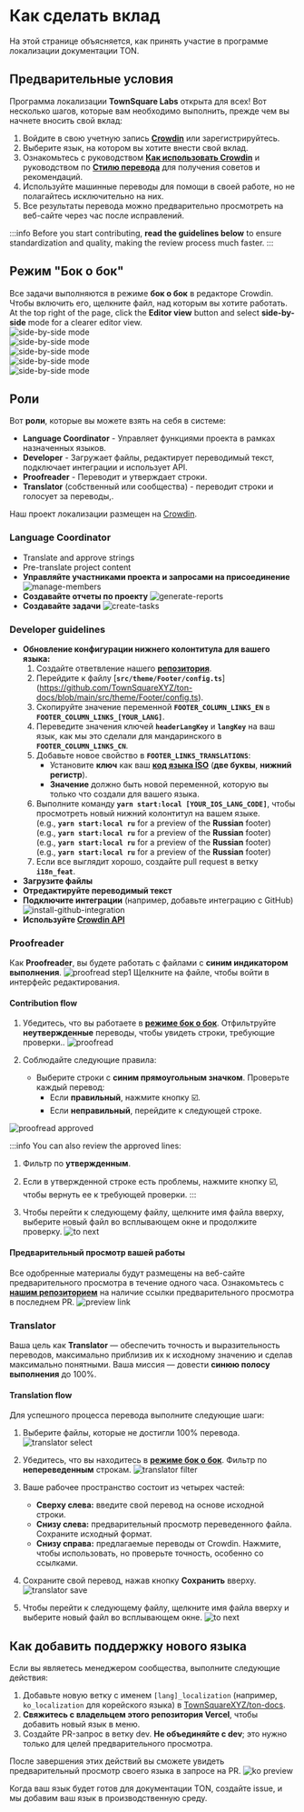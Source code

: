 
# Как сделать вклад

На этой странице объясняется, как принять участие в программе локализации документации TON.

## Предварительные условия

Программа локализации **TownSquare Labs** открыта для всех! Вот несколько шагов, которые вам необходимо выполнить, прежде чем вы начнете вносить свой вклад:

1. Войдите в свою учетную запись [**Crowdin**](https://crowdin.com) или зарегистрируйтесь.
2. Выберите язык, на котором вы хотите внести свой вклад.
3. Ознакомьтесь с руководством [**Как использовать Crowdin**](/v3/contribute/localization-program/how-to-contribute) и руководством по [**Стилю перевода**](/v3/contribute/localization-program/translation-style-guide) для получения советов и рекомендаций.
4. Используйте машинные переводы для помощи в своей работе, но не полагайтесь исключительно на них.
5. Все результаты перевода можно предварительно просмотреть на веб-сайте через час после исправлений.

:::info
Before you start contributing, **read the guidelines below** to ensure standardization and quality, making the review process much faster.
:::

## Режим "Бок о бок"

Все задачи выполняются в режиме **бок о бок** в редакторе Crowdin. Чтобы включить его, щелкните файл, над которым вы хотите работать. At the top right of the page, click the **Editor view** button and select **side-by-side** mode for a clearer editor view.\
![side-by-side mode](/img/localizationProgramGuideline/side-by-side.png)\
![side-by-side mode](/img/localizationProgramGuideline/side-by-side.png)\
![side-by-side mode](/img/localizationProgramGuideline/side-by-side.png)\
![side-by-side mode](/img/localizationProgramGuideline/side-by-side.png)\
![side-by-side mode](/img/localizationProgramGuideline/side-by-side.png)

## Роли

Вот **роли**, которые вы можете взять на себя в системе:

* **Language Coordinator** - Управляет функциями проекта в рамках назначенных языков.
* **Developer** - Загружает файлы, редактирует переводимый текст, подключает интеграции и использует API.
* **Proofreader** - Переводит и утверждает строки.
* **Translator** (собственный или сообщества) - переводит строки и голосует за переводы,.

Наш проект локализации размещен на [Crowdin](https://crowdin.com/project/ton-docs).

### Language Coordinator

* Translate and approve strings
* Pre-translate project content
* **Управляйте участниками проекта и запросами на присоединение**
  ![manage-members](/img/localizationProgramGuideline/manage-members.png)
* **Создавайте отчеты по проекту**
  ![generate-reports](/img/localizationProgramGuideline/generate-reports.png)
* **Создавайте задачи**
  ![create-tasks](/img/localizationProgramGuideline/create-tasks.png)

### Developer guidelines

* **Обновление конфигурации нижнего колонтитула для вашего языка:**
  1. Создайте ответвление нашего [**репозитория**](https://github.com/TownSquareXYZ/ton-docs/tree/i18n_feat).
  2. Перейдите к файлу [**`src/theme/Footer/config.ts`**] (https://github.com/TownSquareXYZ/ton-docs/blob/main/src/theme/Footer/config.ts).
  3. Скопируйте значение переменной **`FOOTER_COLUMN_LINKS_EN`** в **`FOOTER_COLUMN_LINKS_[YOUR_LANG]`**.
  4. Переведите значения ключей **`headerLangKey`** и **`langKey`** на ваш язык, как мы это сделали для мандаринского в **`FOOTER_COLUMN_LINKS_CN`**.
  5. Добавьте новое свойство в **`FOOTER_LINKS_TRANSLATIONS`**:
     * Установите **ключ** как ваш [**код языка ISO**](https://www.andiamo.co.uk/resources/iso-language-codes/) (**две буквы**, **нижний регистр**).
     * **Значение** должно быть новой переменной, которую вы только что создали для вашего языка.
  6. Выполните команду **`yarn start:local [YOUR_IOS_LANG_CODE]`**, чтобы просмотреть новый нижний колонтитул на вашем языке.\
     (e.g., **`yarn start:local ru`** for a preview of the **Russian** footer)\
     (e.g., **`yarn start:local ru`** for a preview of the **Russian** footer)\
     (e.g., **`yarn start:local ru`** for a preview of the **Russian** footer)\
     (e.g., **`yarn start:local ru`** for a preview of the **Russian** footer)
  7. Если все выглядит хорошо, создайте pull request в ветку **`i18n_feat`**.
* **Загрузите файлы**
* **Отредактируйте переводимый текст**
* **Подключите интеграции** (например, добавьте интеграцию с GitHub)
  ![install-github-integration](/img/localizationProgramGuideline/howItWorked/install-github-integration.png)
* **Используйте [Crowdin API](https://developer.crowdin.com/api/v2/)**

### Proofreader

Как **Proofreader**, вы будете работать с файлами с **синим индикатором выполнения**.
![proofread step1](/img/localizationProgramGuideline/proofread-step1.png)
Щелкните на файле, чтобы войти в интерфейс редактирования.

#### Contribution flow

1. Убедитесь, что вы работаете в [**режиме бок о бок**](#side-by-side-mode). Отфильтруйте **неутвержденные** переводы, чтобы увидеть строки, требующие проверки..
   ![proofread](/img/localizationProgramGuideline/proofread-filter.png)

2. Соблюдайте следующие правила:
   * Выберите строки с **синим прямоугольным значком**. Проверьте каждый перевод:
     * Если **правильный**, нажмите кнопку ☑️.
     * Если **неправильный**, перейдите к следующей строке.

![proofread approved](/img/localizationProgramGuideline/proofread-approved.png)

:::info
You can also review the approved lines:

1. Фильтр по **утвержденным**.

2. Если в утвержденной строке есть проблемы, нажмите кнопку ☑️, чтобы вернуть ее к требующей проверки.
   :::

3. Чтобы перейти к следующему файлу, щелкните имя файла вверху, выберите новый файл во всплывающем окне и продолжите проверку.
   ![to next](/img/localizationProgramGuideline/redirect-to-next.png)

#### Предварительный просмотр вашей работы

Все одобренные материалы будут размещены на веб-сайте предварительного просмотра в течение одного часа. Ознакомьтесь с [**нашим репозиторием**](https://github.com/TownSquareXYZ/ton-docs/pulls) на наличие ссылки предварительного просмотра в последнем PR.
![preview link](/img/localizationProgramGuideline/preview-link.png)

### Translator

Ваша цель как **Translator** — обеспечить точность и выразительность переводов, максимально приблизив их к исходному значению и сделав максимально понятными. Ваша миссия — довести **синюю полосу выполнения** до 100%.

#### Translation flow

Для успешного процесса перевода выполните следующие шаги:

1. Выберите файлы, которые не достигли 100% перевода.
   ![translator select](/img/localizationProgramGuideline/translator-select.png)

2. Убедитесь, что вы находитесь в [**режиме бок о бок**](#side-by-side-mode). Фильтр по **непереведенным** строкам.
   ![translator filter](/img/localizationProgramGuideline/translator-filter.png)

3. Ваше рабочее пространство состоит из четырех частей:
   * **Сверху слева:** введите свой перевод на основе исходной строки.
   * **Снизу слева:** предварительный просмотр переведенного файла. Сохраните исходный формат.
   * **Снизу справа:** предлагаемые переводы от Crowdin. Нажмите, чтобы использовать, но проверьте точность, особенно со ссылками.

4. Сохраните свой перевод, нажав кнопку **Сохранить** вверху.
   ![translator save](/img/localizationProgramGuideline/translator-save.png)

5. Чтобы перейти к следующему файлу, щелкните имя файла вверху и выберите новый файл во всплывающем окне.
   ![to next](/img/localizationProgramGuideline/redirect-to-next.png)

## Как добавить поддержку нового языка

Если вы являетесь менеджером сообщества, выполните следующие действия:

1. Добавьте новую ветку с именем `[lang]_localization` (например, `ko_localization` для корейского языка) в [TownSquareXYZ/ton-docs](https://github.com/TownSquareXYZ/ton-docs).
2. **Свяжитесь с владельцем этого репозитория Vercel**, чтобы добавить новый язык в меню.
3. Создайте PR-запрос в ветку dev. **Не объединяйте с dev**; это нужно только для целей предварительного просмотра.

После завершения этих действий вы сможете увидеть предварительный просмотр своего языка в запросе на PR.
![ko preview](/img/localizationProgramGuideline/ko_preview.png)

Когда ваш язык будет готов для документации TON, создайте issue, и мы добавим ваш язык в производственную среду.

<Feedback />
